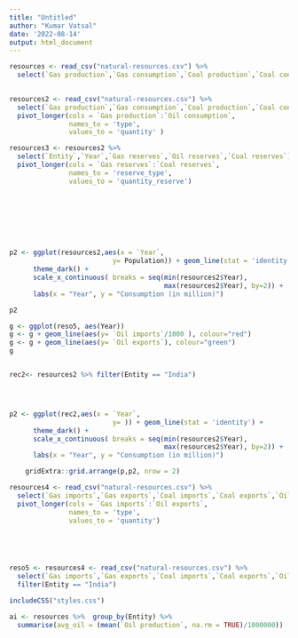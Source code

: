 ```yaml
---
title: "Untitled"
author: "Kumar Vatsal"
date: '2022-08-14'
output: html_document
---
```


```r
resources <- read_csv("natural-resources.csv") %>%
  select(`Gas production`,`Gas consumption`,`Coal production`,`Coal consumption`,`Oil production`,`Oil consumption`,`Entity`,`Year`,`Gas reserves`,`Oil reserves`,`Coal reserves`)
 

resources2 <- read_csv("natural-resources.csv") %>%
  select(`Gas production`,`Gas consumption`,`Coal production`,`Coal consumption`,`Oil production`,`Oil consumption`,`Entity`,`Year`,`Gas reserves`,`Oil reserves`,`Coal reserves`,`Population`) %>% 
  pivot_longer(cols = `Gas production`:`Oil consumption`,
               names_to = 'type',
               values_to = 'quantity' )

resources3 <- resources2 %>% 
  select(`Entity`,`Year`,`Gas reserves`,`Oil reserves`,`Coal reserves`) %>% 
  pivot_longer(cols = `Gas reserves`:`Coal reserves`,
               names_to = 'reserve_type',
               values_to = 'quantity_reserve')
  
  







```


```r
p2 <- ggplot(resources2,aes(x = `Year`,
                          y= Population)) + geom_line(stat = 'identity') +
      theme_dark() +
      scale_x_continuous( breaks = seq(min(resources2$Year),
                                       max(resources2$Year), by=2)) +
      labs(x = "Year", y = "Consumption (in million)")

p2
```

```r
g <- ggplot(reso5, aes(Year))
g <- g + geom_line(aes(y= `Oil imports`/1000 ), colour="red")
g <- g + geom_line(aes(y= `Oil exports`), colour="green")
g



```


```r

rec2<- resources2 %>% filter(Entity == "India")




p2 <- ggplot(rec2,aes(x = `Year`,
                          y= )) + geom_line(stat = 'identity') +
      theme_dark() +
      scale_x_continuous( breaks = seq(min(resources2$Year),
                                       max(resources2$Year), by=2)) +
      labs(x = "Year", y = "Consumption (in million)")

    gridExtra::grid.arrange(p,p2, nrow = 2)


```



```r


resources4 <- read_csv("natural-resources.csv") %>%
  select(`Gas imports`,`Gas exports`,`Coal imports`,`Coal exports`,`Oil imports`,`Oil exports`,`Entity`,`Year`) %>% 
  pivot_longer(cols = `Gas imports`:`Oil exports`,
               names_to = 'type',
               values_to = 'quantity')
  




reso5 <- resources4 <- read_csv("natural-resources.csv") %>%
  select(`Gas imports`,`Gas exports`,`Coal imports`,`Coal exports`,`Oil imports`,`Oil exports`,`Entity`,`Year`) %>% 
  filter(Entity == "India")

includeCSS("styles.css")

```
```r
ai <- resources %>%  group_by(Entity) %>%  
  summarise(avg_oil = (mean(`Oil production`, na.rm = TRUE)/1000000))
```



